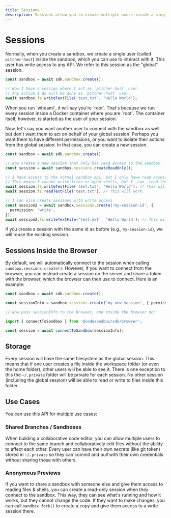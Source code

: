 ```yaml
---
title: Sessions
description: Sessions allow you to create multiple users inside a single sandbox.
---
```



# Sessions

Normally, when you create a sandbox, we create a single user (called `pitcher-host`) inside the sandbox, which you can use to interact with it. This user has write access to any API. We refer to this session as the "global" session.

```ts
const sandbox = await sdk.sandbox.create();

// Now I have a session where I act as `pitcher-host` user.
// Any action I do will be done as `pitcher-host` user.
await sandbox.fs.writeTextFile('test.txt', 'Hello World');
```

<Callout>
When you run `whoami`, it will say you're `root`. That's because we run every session inside a Docker container where you are `root`. The container itself, however, is started as the user of your session.
</Callout>

Now, let's say you want another user to connect with the sandbox as well but don't want them to act on behalf of your global session. Perhaps you want them to have different permissions, or you want to isolate their actions from the global session. In that case, you can create a new session.

```ts
const sandbox = await sdk.sandbox.create();

// Now create a new session that only has read access to the sandbox.
const session = await sandbox.sessions.createReadOnly();

// I have access to the normal sandbox api, but I only have read access
// This means I cannot write files or open shells, but I _can_ read them
await session.fs.writeTextFile('test.txt', 'Hello World'); // This will throw an error.
await session.fs.readTextFile('test.txt'); // This will work.

// I can also create sessions with write access
const session2 = await sandbox.sessions.create('my-session-id', {
  permission: 'write',
});
await session2.fs.writeTextFile('test.ext', 'Hello World'); // This will work
```

If you create a session with the same id as before (e.g., `my-session-id`), we will reuse the existing session.

## Sessions Inside the Browser

By default, we will automatically connect to the session when calling `sandbox.sessions.create()`. However, if you want to connect from the browser, you can instead create a session on the server and share a token with the browser, which the browser can then use to connect. Here is an example:

```ts
const sandbox = await sdk.sandbox.create();

const sessionInfo = sandbox.sessions.create('my-new-session', { permission: 'write', autoConnect: false });

// Now pass sessionInfo to the browser, and inside the browser do:

import { connectToSandbox } from '@codesandbox/sdk/browser';

const session = await connectToSandbox(sessionInfo);
```

## Storage

Every session will have the same filesystem as the global session. This means that if one user creates a file inside the workspace folder (or even the home folder), other users will be able to see it. There is one exception to this the `~/.private` folder will be private for each session. No other session (including the global session) will be able to read or write to files inside this folder.

## Use Cases

You can use this API for multiple use cases:

### Shared Branches / Sandboxes

When building a collaborative code editor, you can allow multiple users to connect to the same branch and collaboratively edit files without the ability to affect each other. Every user can have their own secrets (like git token) stored in `~/.private` so they can commit and pull with their own credentials without sharing those with others.

### Anonymous Previews

If you want to share a sandbox with someone else and give them access to reading files & shells, you can create a read-only session when they connect to the sandbox. This way, they can see what's running and how it works, but they cannot change the code. If they want to make changes, you can call `sandbox.fork()` to create a copy and give them access to a write session there.
